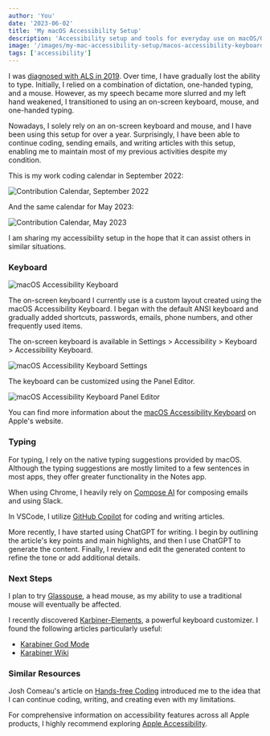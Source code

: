 ```yaml
---
author: 'You'
date: '2023-06-02'
title: 'My macOS Accessibility Setup'
description: 'Accessibility setup and tools for everyday use on macOS/OSX'
image: '/images/my-mac-accessibility-setup/macos-accessibility-keyboard.png'
tags: ['accessibility']
---
```


I was [diagnosed with ALS in 2019](/articles/the-als-story). Over time, I have gradually lost the ability to type. Initially, I relied on a combination of dictation, one-handed typing, and a mouse. However, as my speech became more slurred and my left hand weakened, I transitioned to using an on-screen keyboard, mouse, and one-handed typing.

Nowadays, I solely rely on an on-screen keyboard and mouse, and I have been using this setup for over a year. Surprisingly, I have been able to continue coding, sending emails, and writing articles with this setup, enabling me to maintain most of my previous activities despite my condition.

This is my work coding calendar in September 2022:

<Image
  src="/images/my-mac-accessibility-setup/contrib-calendar.png"
  alt="Contribution Calendar, September 2022"
/>

And the same calendar for May 2023:

<Image
  src="/images/my-mac-accessibility-setup/contrib-calendar-may-2023.png"
  alt="Contribution Calendar, May 2023"
/>

I am sharing my accessibility setup in the hope that it can assist others in similar situations.

### Keyboard

<Image
  src="/images/my-mac-accessibility-setup/macos-accessibility-keyboard.png"
  alt="macOS Accessibility Keyboard"
/>

The on-screen keyboard I currently use is a custom layout created using the macOS Accessibility Keyboard. I began with the default ANSI keyboard and gradually added shortcuts, passwords, emails, phone numbers, and other frequently used items.

The on-screen keyboard is available in Settings > Accessibility > Keyboard > Accessibility Keyboard.

<Image
  src="/images/my-mac-accessibility-setup/osx-settings.png"
  alt="macOS Accessibility Keyboard Settings"
/>

The keyboard can be customized using the Panel Editor.

<Image
  src="/images/my-mac-accessibility-setup/panel-editor.png"
  alt="macOS Accessibility Keyboard Panel Editor"
/>

You can find more information about the [macOS Accessibility Keyboard](https://support.apple.com/en-in/guide/mac-help/mchlc74c1c9f/mac) on Apple's website.

### Typing

For typing, I rely on the native typing suggestions provided by macOS. Although the typing suggestions are mostly limited to a few sentences in most apps, they offer greater functionality in the Notes app.

When using Chrome, I heavily rely on [Compose AI](https://compose.ai/) for composing emails and using Slack.

In VSCode, I utilize [GitHub Copilot](https://copilot.github.com/) for coding and writing articles.

More recently, I have started using ChatGPT for writing. I begin by outlining the article's key points and main highlights, and then I use ChatGPT to generate the content. Finally, I review and edit the generated content to refine the tone or add additional details.

### Next Steps

I plan to try [Glassouse](https://glassouse.com/), a head mouse, as my ability to use a traditional mouse will eventually be affected.

I recently discovered [Karbiner-Elements](https://karabiner-elements.pqrs.org/), a powerful keyboard customizer. I found the following articles particularly useful:

- [Karabiner God Mode](https://medium.com/@nikitavoloboev/karabiner-god-mode-7407a5ddc8f6)
- [Karabiner Wiki](https://wiki.nikiv.dev/macOS/apps/karabiner/)

### Similar Resources

Josh Comeau's article on [Hands-free Coding](https://www.joshwcomeau.com/blog/hands-free-coding/) introduced me to the idea that I can continue coding, writing, and creating even with my limitations.

For comprehensive information on accessibility features across all Apple products, I highly recommend exploring [Apple Accessibility](https://www.apple.com/accessibility/).
